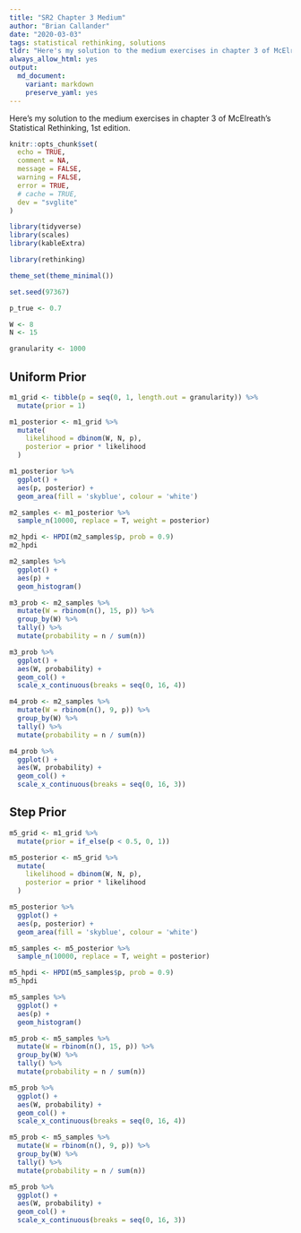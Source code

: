 ```yaml
---
title: "SR2 Chapter 3 Medium"
author: "Brian Callander"
date: "2020-03-03"
tags: statistical rethinking, solutions
tldr: "Here's my solution to the medium exercises in chapter 3 of McElreath's Statistical Rethinking, 1st edition."
always_allow_html: yes
output: 
  md_document:
    variant: markdown
    preserve_yaml: yes
---
```


Here's my solution to the medium exercises in chapter 3 of McElreath's Statistical Rethinking, 1st edition. 

<!--more-->

<div> 
  $\DeclareMathOperator{\dbinomial}{Binomial}
   \DeclareMathOperator{\dbernoulli}{Bernoulli}
   \DeclareMathOperator{\dpoisson}{Poisson}
   \DeclareMathOperator{\dnormal}{Normal}
   \DeclareMathOperator{\dt}{t}
   \DeclareMathOperator{\dcauchy}{Cauchy}
   \DeclareMathOperator{\dexponential}{Exp}
   \DeclareMathOperator{\duniform}{Uniform}
   \DeclareMathOperator{\dgamma}{Gamma}
   \DeclareMathOperator{\dinvpamma}{Invpamma}
   \DeclareMathOperator{\invlogit}{InvLogit}
   \DeclareMathOperator{\logit}{Logit}
   \DeclareMathOperator{\ddirichlet}{Dirichlet}
   \DeclareMathOperator{\dbeta}{Beta}$
</div>

```r
knitr::opts_chunk$set(
  echo = TRUE,
  comment = NA,
  message = FALSE,
  warning = FALSE,
  error = TRUE,
  # cache = TRUE,
  dev = "svglite"
)

library(tidyverse)
library(scales)
library(kableExtra)

library(rethinking)

theme_set(theme_minimal())

set.seed(97367)
```

```r
p_true <- 0.7

W <- 8
N <- 15

granularity <- 1000
```

## Uniform Prior


```r
m1_grid <- tibble(p = seq(0, 1, length.out = granularity)) %>% 
  mutate(prior = 1)

m1_posterior <- m1_grid %>% 
  mutate(
    likelihood = dbinom(W, N, p),
    posterior = prior * likelihood
  )
```

```r
m1_posterior %>% 
  ggplot() +
  aes(p, posterior) +
  geom_area(fill = 'skyblue', colour = 'white')
```

```r
m2_samples <- m1_posterior %>% 
  sample_n(10000, replace = T, weight = posterior)

m2_hpdi <- HPDI(m2_samples$p, prob = 0.9)
m2_hpdi
```

```r
m2_samples %>% 
  ggplot() +
  aes(p) + 
  geom_histogram() 
```

```r
m3_prob <- m2_samples %>% 
  mutate(W = rbinom(n(), 15, p)) %>% 
  group_by(W) %>% 
  tally() %>% 
  mutate(probability = n / sum(n))

m3_prob %>% 
  ggplot() +
  aes(W, probability) +
  geom_col() +
  scale_x_continuous(breaks = seq(0, 16, 4))
```

```r
m4_prob <- m2_samples %>% 
  mutate(W = rbinom(n(), 9, p)) %>% 
  group_by(W) %>% 
  tally() %>% 
  mutate(probability = n / sum(n))

m4_prob %>% 
  ggplot() +
  aes(W, probability) +
  geom_col() +
  scale_x_continuous(breaks = seq(0, 16, 3))
```

## Step Prior

```r
m5_grid <- m1_grid %>% 
  mutate(prior = if_else(p < 0.5, 0, 1))

m5_posterior <- m5_grid %>% 
  mutate(
    likelihood = dbinom(W, N, p),
    posterior = prior * likelihood
  )
```

```r
m5_posterior %>% 
  ggplot() +
  aes(p, posterior) +
  geom_area(fill = 'skyblue', colour = 'white')
```

```r
m5_samples <- m5_posterior %>% 
  sample_n(10000, replace = T, weight = posterior)

m5_hpdi <- HPDI(m5_samples$p, prob = 0.9)
m5_hpdi
```

```r
m5_samples %>% 
  ggplot() +
  aes(p) + 
  geom_histogram() 
```

```r
m5_prob <- m5_samples %>% 
  mutate(W = rbinom(n(), 15, p)) %>% 
  group_by(W) %>% 
  tally() %>% 
  mutate(probability = n / sum(n))

m5_prob %>% 
  ggplot() +
  aes(W, probability) +
  geom_col() +
  scale_x_continuous(breaks = seq(0, 16, 4))
```

```r
m5_prob <- m5_samples %>% 
  mutate(W = rbinom(n(), 9, p)) %>% 
  group_by(W) %>% 
  tally() %>% 
  mutate(probability = n / sum(n))

m5_prob %>% 
  ggplot() +
  aes(W, probability) +
  geom_col() +
  scale_x_continuous(breaks = seq(0, 16, 3))
```
